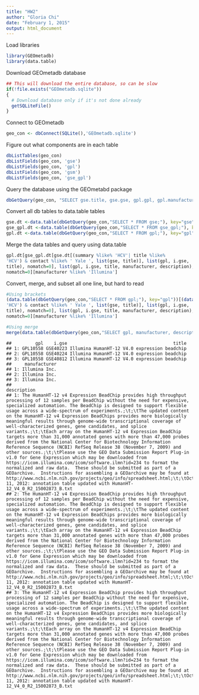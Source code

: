 ```yaml
---
title: "HW2"
author: "Gloria Chi"
date: "February 1, 2015"
output: html_document
---
```


Load libraries

```r
library(GEOmetadb)
library(data.table)
```

Download GEOmetadb database
```r
## This will download the entire database, so can be slow
if(!file.exists("GEOmetadb.sqlite"))
{
  # Download database only if it's not done already
  getSQLiteFile()
}
```
Connect to GEOmetadb
```r
geo_con <- dbConnect(SQLite(),'GEOmetadb.sqlite')
```

Figure out what components are in each table
```r
dbListTables(geo_con)
dbListFields(geo_con, 'gse')
dbListFields(geo_con, 'gpl')
dbListFields(geo_con, 'gsm')
dbListFields(geo_con, 'gse_gpl')
```

Query the database using the GEOmetabd package
```r
dbGetQuery(geo_con, "SELECT gse.title, gse.gse, gpl.gpl, gpl.manufacturer, gpl.description FROM (gse JOIN gse_gpl ON gse.gse=gse_gpl.gse) j JOIN gpl ON j.gpl=gpl.gpl WHERE (gse.summary LIKE '%HCV%' OR gse.title LIKE '%HCV%') AND gpl.manufacturer LIKE '%Illumina%' AND gse.contact LIKE '% Yale %'")
```

Convert all db tables to data.table tables
```r
gse.dt <-data.table(dbGetQuery(geo_con,"SELECT * FROM gse;"), key="gse")
gse_gpl.dt <-data.table(dbGetQuery(geo_con,"SELECT * FROM gse_gpl;"), key=c ("gse", "gpl"))
gpl.dt <-data.table(dbGetQuery(geo_con,"SELECT * FROM gpl;"), key="gpl")
```
Merge the data tables and query using data.table

```r

gpl.dt[gse_gpl.dt[gse.dt[(summary %like% 'HCV'| title %like%
'HCV') & contact %like% ' Yale ', list(gse, title)], list(gpl, i.gse,
title), nomatch=0], list(gpl, i.gse, title, manufacturer, description),
nomatch=0][manufacturer %like% 'Illumina']

```

Convert, merge, and subset all one line, but hard to read

```r
#Using brackets
(data.table(dbGetQuery(geo_con,"SELECT * FROM gpl;"), key="gpl"))[(data.table(dbGetQuery(geo_con,"SELECT * FROM gse_gpl;"), key=c ("gse", "gpl")))[(data.table(dbGetQuery(geo_con,"SELECT * FROM gse;"), key="gse"))[(summary %like% 'HCV'| title %like%
'HCV') & contact %like% ' Yale ', list(gse, title)], list(gpl, i.gse,
title), nomatch=0], list(gpl, i.gse, title, manufacturer, description),
nomatch=0][manufacturer %like% 'Illumina']

#Using merge
merge(data.table(dbGetQuery(geo_con,"SELECT gpl, manufacturer, description FROM gpl WHERE manufacturer LIKE '%Illumina%';"), key="gpl"), (merge(data.table(dbGetQuery(geo_con,"SELECT title, gse FROM gse WHERE contact LIKE '% Yale %' AND (summary LIKE '%HCV%' OR title LIKE '%HCV%');"), key="gse"), data.table(dbGetQuery(geo_con,"SELECT * FROM gse_gpl;"), key=c("gse", "gpl")), by="gse")), by="gpl")


```

```
##         gpl    i.gse                                        title
## 1: GPL10558 GSE40223 Illumina HumanHT-12 V4.0 expression beadchip
## 2: GPL10558 GSE40224 Illumina HumanHT-12 V4.0 expression beadchip
## 3: GPL10558 GSE40812 Illumina HumanHT-12 V4.0 expression beadchip
##     manufacturer
## 1: Illumina Inc.
## 2: Illumina Inc.
## 3: Illumina Inc.
##                                                                                                                                                                                                                                                                                                                                                                                                                                                                                                                                                                                                                                                                                                                                                                                                                                                                                                                                                                                                                                                                                                                                                                                                                                            description
## 1: The HumanHT-12 v4 Expression BeadChip provides high throughput processing of 12 samples per BeadChip without the need for expensive, specialized automation. The BeadChip is designed to support flexible usage across a wide-spectrum of experiments.;\t;\tThe updated content on the HumanHT-12 v4 Expression BeadChips provides more biologically meaningful results through genome-wide transcriptional coverage of well-characterized genes, gene candidates, and splice variants.;\t;\tEach array on the HumanHT-12 v4 Expression BeadChip targets more than 31,000 annotated genes with more than 47,000 probes derived from the National Center for Biotechnology Information Reference Sequence (NCBI) RefSeq Release 38 (November 7, 2009) and other sources.;\t;\tPlease use the GEO Data Submission Report Plug-in v1.0 for Gene Expression which may be downloaded from https://icom.illumina.com/icom/software.ilmn?id=234 to format the normalized and raw data.  These should be submitted as part of a GEOarchive.  Instructions for assembling a GEOarchive may be found at http://www.ncbi.nlm.nih.gov/projects/geo/info/spreadsheet.html;\t;\tOctober 11, 2012: annotation table updated with HumanHT-12_V4_0_R2_15002873_B.txt
## 2: The HumanHT-12 v4 Expression BeadChip provides high throughput processing of 12 samples per BeadChip without the need for expensive, specialized automation. The BeadChip is designed to support flexible usage across a wide-spectrum of experiments.;\t;\tThe updated content on the HumanHT-12 v4 Expression BeadChips provides more biologically meaningful results through genome-wide transcriptional coverage of well-characterized genes, gene candidates, and splice variants.;\t;\tEach array on the HumanHT-12 v4 Expression BeadChip targets more than 31,000 annotated genes with more than 47,000 probes derived from the National Center for Biotechnology Information Reference Sequence (NCBI) RefSeq Release 38 (November 7, 2009) and other sources.;\t;\tPlease use the GEO Data Submission Report Plug-in v1.0 for Gene Expression which may be downloaded from https://icom.illumina.com/icom/software.ilmn?id=234 to format the normalized and raw data.  These should be submitted as part of a GEOarchive.  Instructions for assembling a GEOarchive may be found at http://www.ncbi.nlm.nih.gov/projects/geo/info/spreadsheet.html;\t;\tOctober 11, 2012: annotation table updated with HumanHT-12_V4_0_R2_15002873_B.txt
## 3: The HumanHT-12 v4 Expression BeadChip provides high throughput processing of 12 samples per BeadChip without the need for expensive, specialized automation. The BeadChip is designed to support flexible usage across a wide-spectrum of experiments.;\t;\tThe updated content on the HumanHT-12 v4 Expression BeadChips provides more biologically meaningful results through genome-wide transcriptional coverage of well-characterized genes, gene candidates, and splice variants.;\t;\tEach array on the HumanHT-12 v4 Expression BeadChip targets more than 31,000 annotated genes with more than 47,000 probes derived from the National Center for Biotechnology Information Reference Sequence (NCBI) RefSeq Release 38 (November 7, 2009) and other sources.;\t;\tPlease use the GEO Data Submission Report Plug-in v1.0 for Gene Expression which may be downloaded from https://icom.illumina.com/icom/software.ilmn?id=234 to format the normalized and raw data.  These should be submitted as part of a GEOarchive.  Instructions for assembling a GEOarchive may be found at http://www.ncbi.nlm.nih.gov/projects/geo/info/spreadsheet.html;\t;\tOctober 11, 2012: annotation table updated with HumanHT-12_V4_0_R2_15002873_B.txt
```
